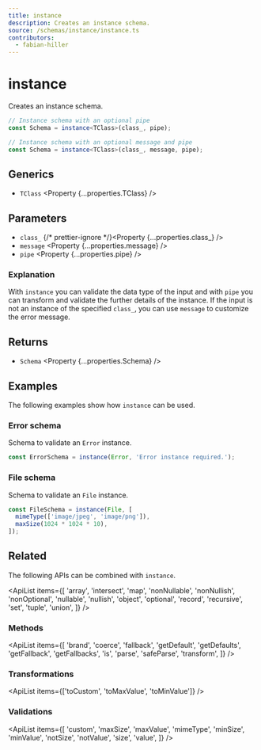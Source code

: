 ```yaml
---
title: instance
description: Creates an instance schema.
source: /schemas/instance/instance.ts
contributors:
  - fabian-hiller
---
```



# instance

Creates an instance schema.

```ts
// Instance schema with an optional pipe
const Schema = instance<TClass>(class_, pipe);

// Instance schema with an optional message and pipe
const Schema = instance<TClass>(class_, message, pipe);
```

## Generics

- `TClass` <Property {...properties.TClass} />

## Parameters

- `class_` {/* prettier-ignore */}<Property {...properties.class_} />
- `message` <Property {...properties.message} />
- `pipe` <Property {...properties.pipe} />

### Explanation

With `instance` you can validate the data type of the input and with `pipe` you can transform and validate the further details of the instance. If the input is not an instance of the specified `class_`, you can use `message` to customize the error message.

## Returns

- `Schema` <Property {...properties.Schema} />

## Examples

The following examples show how `instance` can be used.

### Error schema

Schema to validate an `Error` instance.

```ts
const ErrorSchema = instance(Error, 'Error instance required.');
```

### File schema

Schema to validate an `File` instance.

```ts
const FileSchema = instance(File, [
  mimeType(['image/jpeg', 'image/png']),
  maxSize(1024 * 1024 * 10),
]);
```

## Related

The following APIs can be combined with `instance`.

<ApiList
  items={[
    'array',
    'intersect',
    'map',
    'nonNullable',
    'nonNullish',
    'nonOptional',
    'nullable',
    'nullish',
    'object',
    'optional',
    'record',
    'recursive',
    'set',
    'tuple',
    'union',
  ]}
/>

### Methods

<ApiList
  items={[
    'brand',
    'coerce',
    'fallback',
    'getDefault',
    'getDefaults',
    'getFallback',
    'getFallbacks',
    'is',
    'parse',
    'safeParse',
    'transform',
  ]}
/>

### Transformations

<ApiList items={['toCustom', 'toMaxValue', 'toMinValue']} />

### Validations

<ApiList
  items={[
    'custom',
    'maxSize',
    'maxValue',
    'mimeType',
    'minSize',
    'minValue',
    'notSize',
    'notValue',
    'size',
    'value',
  ]}
/>
